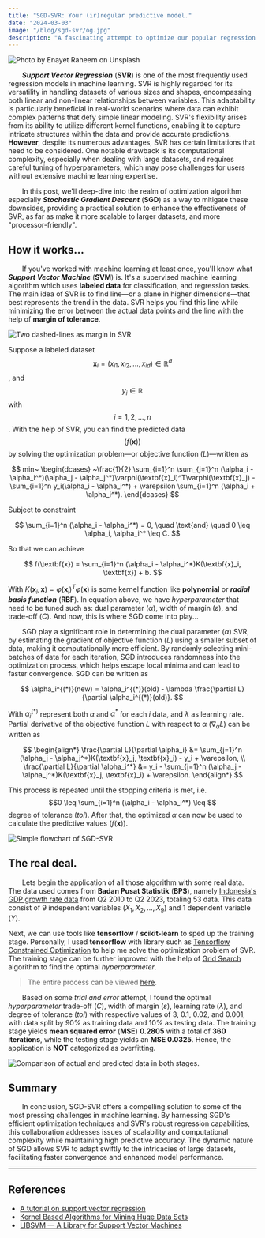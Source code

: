 ```yaml
---
title: "SGD-SVR: Your (ir)regular predictive model."
date: "2024-03-03"
image: "/blog/sgd-svr/og.jpg"
description: "A fascinating attempt to optimize our popular regression algorithm..."
---
```


<Img
  src="https://images.unsplash.com/photo-1565292793248-f5c13612c48e?auto=compress&fm=webp&w=768&q=80"
  width={768}
  height={576}
  alt="Photo by Enayet Raheem on Unsplash"
  priority
/>

&emsp;&emsp;**_Support Vector Regression_** (**SVR**) is one of the most frequently used regression models in machine learning. SVR is highly regarded for its versatility in handling datasets of various sizes and shapes, encompassing both linear and non-linear relationships between variables. This adaptability is particularly beneficial in real-world scenarios where data can exhibit complex patterns that defy simple linear modeling. SVR's flexibility arises from its ability to utilize different kernel functions, enabling it to capture intricate structures within the data and provide accurate predictions. **However**, despite its numerous advantages, SVR has certain limitations that need to be considered. One notable drawback is its computational complexity, especially when dealing with large datasets, and requires careful tuning of hyperparameters, which may pose challenges for users without extensive machine learning expertise.

&emsp;&emsp;In this post, we'll deep-dive into the realm of optimization algorithm especially **_Stochastic Gradient Descent_** (**SGD**) as a way to mitigate these downsides, providing a practical solution to enhance the effectiveness of SVR, as far as make it more scalable to larger datasets, and more "processor-friendly".

## How it works...

&emsp;&emsp;If you've worked with machine learning at least once, you'll know what **_Support Vector Machine_** (**SVM**) is. It's a supervised machine learning algorithm which uses **labeled data** for classification, and regression tasks. The main idea of SVR is to find line&mdash;or a plane in higher dimensions&mdash;that best represents the trend in the data. SVR helps you find this line while minimizing the error between the actual data points and the line with the help of **margin of tolerance**.

<Img
  src="/blog/sgd-svr/svr.webp"
  width={768}
  height={494}
  alt="Two dashed-lines as margin in SVR"
/>

Suppose a labeled dataset $$\textbf{x}_i = (x_{i1}, x_{i2}, \ldots, x_{id}) \in \mathbb{R}^d$$, and $$y_i \in \mathbb{R}$$ with $$i = 1, 2, \ldots, n$$. With the help of SVR, you can find the predicted data $$(f(\textbf{x}))$$ by solving the optimization problem&mdash;or objective function $(L)$&mdash;written as

$$
min~
\begin{dcases}
    ~\frac{1}{2} \sum_{i=1}^n \sum_{j=1}^n (\alpha_i - \alpha_i^*)(\alpha_j - \alpha_j^*)\varphi(\textbf{x}_i)^T\varphi(\textbf{x}_j) - \sum_{i=1}^n y_i(\alpha_i - \alpha_i^*) + \varepsilon \sum_{i=1}^n (\alpha_i + \alpha_i^*).
\end{dcases}
$$

Subject to constraint

$$
\sum_{i=1}^n (\alpha_i - \alpha_i^*) = 0, \quad \text{and} \quad 0 \leq \alpha_i, \alpha_i^* \leq C.
$$

So that we can achieve

$$
f(\textbf{x}) = \sum_{i=1}^n (\alpha_i - \alpha_i^*)K(\textbf{x}_i, \textbf{x}) + b.
$$

With $K(\textbf{x}_i, \textbf{x}) = \varphi(\textbf{x}_i)^T\varphi(\textbf{x})$ is some kernel function like **polynomial** or **_radial basis function_** (**RBF**). In equation above, we have _hyperparameter_ that need to be tuned such as: dual parameter $(\alpha)$, width of margin $(\varepsilon)$, and trade-off $(C)$. And now, this is where SGD come into play...

&emsp;&emsp;SGD play a significant role in determining the dual parameter $(\alpha)$ SVR, by estimating the gradient of objective function $(L)$ using a smaller subset of data, making it computationally more efficient. By randomly selecting mini-batches of data for each iteration, SGD introduces randomness into the optimization process, which helps escape local minima and can lead to faster convergence. SGD can be written as

$$
\alpha_i^{(*)}(new) = \alpha_i^{(*)}(old) - \lambda \frac{\partial L}{\partial \alpha_i^{(*)}(old)}.
$$

With $\alpha_i^{(*)}$ represent both $\alpha$ and $\alpha^*$ for each $i$ data, and $\lambda$ as learning rate. Partial derivative of the objective function $L$ with respect to $\alpha$ $(\nabla_\alpha L)$ can be written as

$$
\begin{align*}
    \frac{\partial L}{\partial \alpha_i} &=  \sum_{j=1}^n (\alpha_j - \alpha_j^*)K(\textbf{x}_j, \textbf{x}_i) - y_i + \varepsilon, \\
    \frac{\partial L}{\partial \alpha_i^*} &= y_i - \sum_{j=1}^n (\alpha_j - \alpha_j^*)K(\textbf{x}_j, \textbf{x}_i) + \varepsilon.
\end{align*}
$$

This process is repeated until the stopping criteria is met, i.e. $$0 \leq \sum_{i=1}^n (\alpha_i - \alpha_i^*) \leq $$ degree of tolerance $(tol)$. After that, the optimized $\alpha$ can now be used to calculate the predictive values $(f(\textbf{x}))$.

<Img
  src="/blog/sgd-svr/flow.webp"
  width={768}
  height={494}
  alt="Simple flowchart of SGD-SVR"
/>

## The real deal.

&emsp;&emsp;Lets begin the application of all those algorithm with some real data. The data used comes from **Badan Pusat Statistik** (**BPS**), namely [Indonesia's GDP growth rate data](https://www.bps.go.id/id/statistics-table/2/MTA0IzI=/-seri-2010--laju-pertumbuhan-pdb-seri-2010--persen-.html) from Q2 2010 to Q2 2023, totaling 53 data. This data consist of 9 independent variables $(X_1, X_2,\ldots, X_9)$ and 1 dependent variable $(Y)$.

<Gist
  gist="akhamr/45eca3e727e02af232a372671d360309"
  alt="First 10 of Indonesia's GDP growth rate data"
  file="data-pdb.csv"
/>

Next, we can use tools like **tensorflow** / **scikit-learn** to sped up the training stage. Personally, I used **tensorflow** with library such as [Tensorflow Constrained Optimization](https://github.com/google-research/tensorflow_constrained_optimization) to help me solve the optimization problem of SVR. The training stage can be further improved with the help of [Grid Search](https://scikit-learn.org/stable/modules/generated/sklearn.model_selection.GridSearchCV.html) algorithm to find the optimal _hyperparameter_.

> The entire process can be viewed [here](https://colab.research.google.com/gist/akhamr/45eca3e727e02af232a372671d360309/model.ipynb).

&emsp;&emsp;Based on some _trial and error_ attempt, I found the optimal _hyperparameter_ trade-off $(C)$, width of margin $(\varepsilon)$, learning rate $(\lambda)$, and degree of tolerance $(tol)$ with respective values of 3, 0.1, 0.02, and 0.001, with data split by 90\% as training data and 10\% as testing data. The training stage yields **mean squared error** (**MSE**) **0.2805** with a total of **360 iterations**, while the testing stage yields an **MSE 0.0325**. Hence, the application is **NOT** categorized as overfitting.

<Img
  src="/blog/sgd-svr/viz.webp"
  width={768}
  height={494}
  alt="Comparison of actual and predicted data in both stages."
/>

## Summary

&emsp;&emsp;In conclusion, SGD-SVR offers a compelling solution to some of the most pressing challenges in machine learning. By harnessing SGD's efficient optimization techniques and SVR's robust regression capabilities, this collaboration addresses issues of scalability and computational complexity while maintaining high predictive accuracy. The dynamic nature of SGD allows SVR to adapt swiftly to the intricacies of large datasets, facilitating faster convergence and enhanced model performance.

---

## References

- [A tutorial on support vector regression](https://link.springer.com/article/10.1023/B:STCO.0000035301.49549.88)
- [Kernel Based Algorithms for Mining Huge Data Sets](https://link.springer.com/book/10.1007/3-540-31689-2)
- [LIBSVM &mdash; A Library for Support Vector Machines](https://dl.acm.org/doi/10.1145/1961189.1961199)
